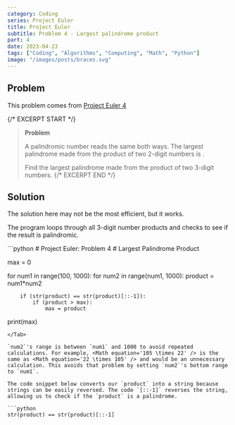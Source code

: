 ```yaml
---
category: Coding
series: Project Euler
title: Project Euler
subtitle: Problem 4 - Largest palindrome product
part: 4
date: 2023-04-23
tags: ["Coding", "Algorithms", "Computing", "Math", "Python"]
image: "/images/posts/braces.svg"
---
```


## Problem

This problem comes from [Project Euler 4](https://projecteuler.net/problem=4)

{/* EXCERPT START */}
> **Problem**
>
> A palindromic number reads the same both ways. The largest palindrome made from the product of two 2-digit numbers is <Math equation='9009 = 91 \times 99' />.
>
> Find the largest palindrome made from the product of two 3-digit numbers.
{/* EXCERPT END */}

## Solution

The solution here may not be the most efficient, but it works.

The program loops through all 3-digit number products and checks to see if the result is palindromic.

<Tab url="https://github.com/zlaast/Project-Euler/blob/main/Problems%20%5B1-100)/problem04.py" checked="checked" name="problem04.py">
```python
# Project Euler: Problem 4
# Largest Palindrome Product

max = 0

for num1 in range(100, 1000):
    for num2 in range(num1, 1000):
        product = num1*num2

        if (str(product) == str(product)[::-1]):
            if (product > max):
                max = product

print(max)
```
</Tab>

`num2`'s range is between `num1` and 1000 to avoid repeated calculations. For example, <Math equation='105 \times 22' /> is the same as <Math equation='22 \times 105' /> and would be an unnecessary calculation. This avoids that problem by setting `num2`'s bottom range to `num1`.

The code snippet below converts our `product` into a string because strings can be easily reversed. The code `[::-1]` reverses the string, allowing us to check if the `product` is a palindrome.

```python
str(product) == str(product)[::-1]
```